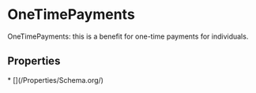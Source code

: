 
# OneTimePayments

OneTimePayments: this is a benefit for one-time payments for individuals.

## Properties

<Grid>
* [](/Properties/Schema.org/)

</Grid>

